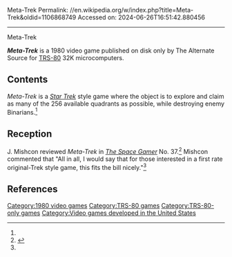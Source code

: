 Meta-Trek
Permalink: //en.wikipedia.org/w/index.php?title=Meta-Trek&oldid=1106868749
Accessed on: 2024-06-26T16:51:42.880456



------
Meta-Trek
{{short description|1980 video game}}
{{Orphan|date=April 2020}}

{{Infobox video game
| collapsible = 
| state = 
| italic title = 
| title = Meta-Trek
| image = MetaTrek title.png
| alt = 
| caption = 
| developer = Brandon Rigney III
| publisher = The Alternate Source<ref name="Butler1980">{{cite magazine |editor-last=Butler |editor-first=Charles W. |date=September 1980 |title=Meta-Trek |url=https://archive.org/details/The_Alternate_Source_Volume_1_1981_The_Alternate_Source |magazine=[[The Alternate Source Programmer's Journal|The Alternate Source]] |publisher=The Alternate Source |location=Lansing, MI |volume=1 |issue=5 |page=[https://archive.org/details/The_Alternate_Source_Volume_1_1981_The_Alternate_Source/page/n175 5] |via=[[Internet Archive]]}}</ref>
| designer = Brandon Rigney III<ref>{{cite magazine |editor-last=Green |editor-first=Wayne |editor-link=Wayne Green |date=September 1980 |title=Meta-Trek! |url=https://archive.org/details/80_Microcomputing_Issue_09_1980-09_1001001_US |magazine=80 Microcomputing |publisher=1001001 Inc. |location=Peterborough, NH |volume=1 |issue=9 |page=[https://archive.org/details/80_Microcomputing_Issue_09_1980-09_1001001_US/page/n214 215] |type=Ad |issn=0199-6789 |via=[[Internet Archive]]}}</ref>
| series = 
| engine = 
| platforms = [[TRS-80]]
| released = 1980
| genre = 
| modes = 
}}'''''Meta-Trek''''' is a 1980 video game published on disk only by The Alternate Source for [[TRS-80]] 32K microcomputers.

==Contents==
''Meta-Trek'' is a ''[[Star Trek (1971 video game)|Star Trek]]'' style game where the object is to explore and claim as many of the 256 available quadrants as possible, while destroying enemy Binarians.<ref name="SG"/>

==Reception==
J. Mishcon reviewed ''Meta-Trek'' in ''[[The Space Gamer]]'' No. 37.<ref name="SG">{{cite journal|last=Mishcon |first=J. |date=March 1981 |title=Capsule Reviews|journal=[[The Space Gamer]]|publisher=[[Steve Jackson Games]]|issue=37|pages=27}}</ref> Mishcon commented that "All in all, I would say that for those interested in a first rate original-Trek style game, this fits the bill nicely."<ref name="SG"/>

==References==
{{reflist}}

[[Category:1980 video games]]
[[Category:TRS-80 games]]
[[Category:TRS-80-only games]]
[[Category:Video games developed in the United States]]


{{videogame-stub}}